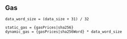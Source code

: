 ## Gas

    data_word_size = (data_size + 31) / 32

    static_gas = {gasPrices|sha256}
    dynamic_gas = {gasPrices|sha256Word} * data_word_size
